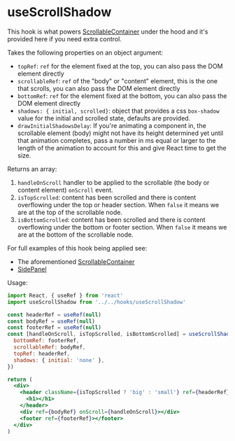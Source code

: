 
<Meta title="Hooks/useScrollShadow" />

# useScrollShadow

This hook is what powers [ScrollableContainer](/story/components-structural-scrollableContainer--default-story) under the hood and it's provided here if you need extra control.

Takes the following properties on an object argument:

- `topRef`: `ref` for the element fixed at the top, you can also pass the DOM element directly
- `scrollableRef`: `ref` of the "body" or "content" element, this is the one that scrolls, you can also pass the DOM element directly
- `bottomRef`: `ref` for the element fixed at the bottom, you can also pass the DOM element directly
- `shadows: { initial, scrolled}`: object that provides a css `box-shadow` value for the initial and scrolled state, defaults are provided.
- `drawInitialShadowsDelay`: If you're animating a component in, the scrollable element (body) might not have its height determined yet until that animation completes, pass a number in ms equal or larger to the length of the animation to account for this and give React time to get the size.

Returns an array:

1. `handleOnScroll` handler to be applied to the scrollable (the body or content element) `onScroll` event.
2. `isTopScrolled`: content has been scrolled and there is content overflowing under the top or header section. When `false` it means we are at the top of the scrollable node.
3. `isBottomScrolled`: content has been scrolled and there is content overflowing under the bottom or footer section. When `false` it means we are at the bottom of the scrollable node.

For full examples of this hook being applied see:

- The aforementioned [ScrollableContainer](/story/components-structural-scrollableContainer--default-story)
- [SidePanel](/story/components-overlay-sidepanel--full-example)

Usage:

```jsx
import React, { useRef } from 'react'
import useScrollShadow from '../../hooks/useScrollShadow'

const headerRef = useRef(null)
const bodyRef = useRef(null)
const footerRef = useRef(null)
const [handleOnScroll, isTopScrolled, isBottomScrolled] = useScrollShadow({
  bottomRef: footerRef,
  scrollableRef: bodyRef,
  topRef: headerRef,
  shadows: { initial: 'none' },
})

return (
  <div>
    <header className={isTopScrolled ? 'big' : 'small'} ref={headerRef}>
      <h1></h1>
    </header>
    <div ref={bodyRef} onScroll={handleOnScroll}></div>
    <footer ref={footerRef}></footer>
  </div>
)
```
